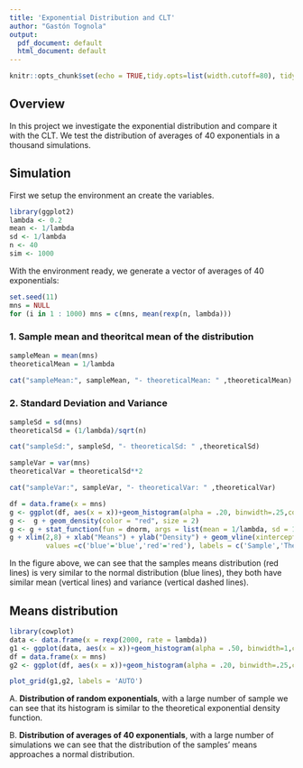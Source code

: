 ```yaml
---
title: 'Exponential Distribution and CLT'
author: "Gastón Tognola"
output:
  pdf_document: default
  html_document: default
---
```


```r
knitr::opts_chunk$set(echo = TRUE,tidy.opts=list(width.cutoff=80), tidy=TRUE)
```


## Overview

In this project we investigate the exponential distribution and compare it with the CLT. We test the distribution of averages of 40 exponentials in a thousand simulations.

## Simulation

First we setup the environment an create the variables.
```r
library(ggplot2)
lambda <- 0.2
mean <- 1/lambda
sd <- 1/lambda
n <- 40
sim <- 1000
```

With the environment ready, we generate a vector of averages of 40 exponentials:
```r
set.seed(11) 
mns = NULL
for (i in 1 : 1000) mns = c(mns, mean(rexp(n, lambda)))
```

### 1. Sample mean and theoritcal mean of the distribution
```r
sampleMean = mean(mns)
theoreticalMean = 1/lambda
```

```r
cat("sampleMean:", sampleMean, "- theoreticalMean: " ,theoreticalMean)
```


### 2. Standard Deviation and Variance
```r
sampleSd = sd(mns)
theoreticalSd = (1/lambda)/sqrt(n)
```

```r
cat("sampleSd:", sampleSd, "- theoreticalSd: " ,theoreticalSd)
```

```r
sampleVar = var(mns)
theoreticalVar = theoreticalSd**2
```

```r
cat("sampleVar:", sampleVar, "- theoreticalVar: " ,theoreticalVar)
```

```r
df = data.frame(x = mns)
g <- ggplot(df, aes(x = x))+geom_histogram(alpha = .20, binwidth=.25,colour = "black", aes(y = ..density..)) 
g <-  g + geom_density(color = "red", size = 2)
g <- g + stat_function(fun = dnorm, args = list(mean = 1/lambda, sd = 1/lambda/sqrt(n)), color = 'blue', size =1.5)
g + xlim(2,8) + xlab("Means") + ylab("Density") + geom_vline(xintercept = sampleMean, color = 'red', size = 1)  + geom_vline(xintercept = theoreticalMean, color = 'blue', size = 1)  + geom_vline(xintercept = sampleMean-sampleVar, color = 'red', size = 1, linetype="dashed") + geom_vline(xintercept = sampleMean+sampleVar, color = 'red', size = 1, linetype="dashed")+ geom_vline(xintercept = theoreticalMean-theoreticalVar, color = 'blue', size = 1, linetype="dashed") + geom_vline(xintercept = theoreticalMean+theoreticalVar, color = 'blue', size = 1, linetype="dashed") + scale_colour_manual(name = 'the colour', 
         values =c('blue'='blue','red'='red'), labels = c('Sample','Theorical'))
```
In the figure above, we can see that the samples means distribution (red lines) is very similar to the normal distribution (blue lines), they both have similar mean (vertical lines) and variance (vertical dashed lines).

## Means distribution
```r
library(cowplot)
data <- data.frame(x = rexp(2000, rate = lambda))
g1 <- ggplot(data, aes(x = x))+geom_histogram(alpha = .50, binwidth=1,colour = "black", aes(y = ..density..)) + stat_function(fun = dexp, args = (rate = 0.2), color = 'blue', size =1.5) + xlim(0,35)
df = data.frame(x = mns)
g2 <- ggplot(df, aes(x = x))+geom_histogram(alpha = .20, binwidth=.25,colour = "black", aes(y = ..density..)) + stat_function(fun = dnorm, args = list(mean = 1/lambda, sd = 1/lambda/sqrt(n)), color = 'blue', size =1.5)

plot_grid(g1,g2, labels = 'AUTO')

```

A. **Distribution of random exponentials**, with a large number of sample we can see that its histogram is similar to the theoretical exponential density function.


B. **Distribution of averages of 40 exponentials**,  with a large number of simulations we can see that the distribution of the samples' means approaches a normal distribution.